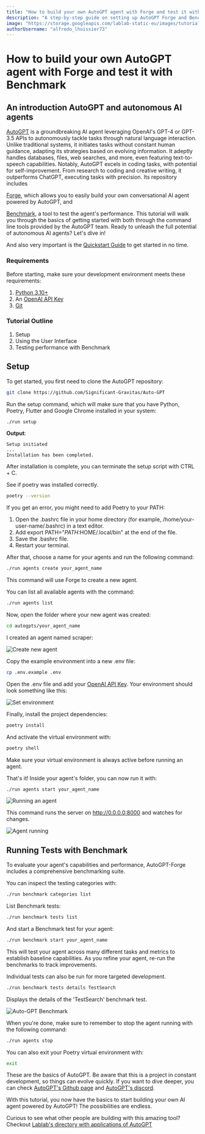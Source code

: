 ```yaml
---
title: "How to build your own AutoGPT agent with Forge and test it with Benchmark"
description: "A step-by-step guide on setting up AutoGPT Forge and Benchmark."
image: "https://storage.googleapis.com/lablab-static-eu/images/tutorials/autogptforge.png"
authorUsername: "alfredo_lhuissier73"
---
```


# How to build your own AutoGPT agent with Forge and test it with Benchmark

## An introduction AutoGPT and autonomous AI agents

[AutoGPT](https://lablab.ai/apps/tech/autogpt) is a groundbreaking AI agent leveraging OpenAI's GPT-4 or GPT-3.5 APIs to autonomously tackle tasks through natural language interaction. Unlike traditional systems, it initiates tasks without constant human guidance, adapting its strategies based on evolving information. It adeptly handles databases, files, web searches, and more, even featuring text-to-speech capabilities. Notably, AutoGPT excels in coding tasks, with potential for self-improvement. From research to coding and creative writing, it outperforms ChatGPT, executing tasks with precision. Its repository includes

[Forge](https://github.com/Significant-Gravitas/Auto-GPT/tree/master/autogpts/forge), which allows you to easily build your own conversational AI agent powered by AutoGPT, and

[Benchmark](https://github.com/Significant-Gravitas/Auto-GPT/tree/master/benchmark), a tool to test the agent's performance. This tutorial will walk you through the basics of getting started with both through the command line tools provided by the AutoGPT team. Ready to unleash the full potential of autonomous AI agents? Let's dive in!

And also very important is the [Quickstart Guide](https://github.com/Significant-Gravitas/Auto-GPT/blob/master/QUICKSTART.md) to get started in no time. 

### Requirements

Before starting, make sure your development environment meets these requirements:

1. [Python 3.10+](https://www.python.org/downloads/release/python-3100/)
2. An [OpenAI API Key](https://platform.openai.com/account/api-keys)
3. [Git](https://git-scm.com/downloads)


### Tutorial Outline

1. Setup
2. Using the User Interface
3. Testing performance with Benchmark


## Setup

To get started, you first need to clone the AutoGPT repository:

```sh
git clone https://github.com/Significant-Gravitas/Auto-GPT
```

Run the setup command, which will make sure that you have Python, Poetry, Flutter and Google Chrome installed in your system:

```sh
./run setup
```

**Output**:

```
Setup initiated
...
Installation has been completed.
```

After installation is complete, you can terminate the setup script with CTRL + C. 

See if poetry was installed correctly.

```sh
poetry --version
```

If you get an error, you might need to add Poetry to your PATH:

1. Open the .bashrc file in your home directory (for example, /home/your-user-name/.bashrc) in a text editor.
2. Add export PATH="$PATH:$HOME/.local/bin" at the end of the file.
3. Save the .bashrc file.
4. Restart your terminal.


After that, choose a name for your agents and run the following command:

```sh
./run agents create your_agent_name
```

This command will use Forge to create a new agent.

You can list all available agents with the command:

```sh
./run agents list
```

Now, open the folder where your new agent was created:

```sh
cd autogpts/your_agent_name
```

I created an agent named scraper:

<Img src="https://imagedelivery.net/K11gkZF3xaVyYzFESMdWIQ/67015300-938a-4e8e-c320-9f3e22a93c00/full" alt="Create new agent" caption="Create a new agent with Forge" />


Copy the example environment into a new .env file:

```sh
cp .env.example .env
```

Open the .env file and add your [OpenAI API Key](https://platform.openai.com/account/api-keys). Your environment should look something like this:

<Img src="https://imagedelivery.net/K11gkZF3xaVyYzFESMdWIQ/ef89e5ec-fa05-4a7c-4aca-b573433e1400/full" alt="Set environment" caption="Set OpenAI Api Key in .env file" />


Finally, install the project dependencies:

```sh
poetry install
```

And activate the virtual environment with:

```sh
poetry shell
```

Make sure your virtual environment is always active before running an agent.

That's it! Inside your agent's folder, you can now run it with: 

```sh
./run agents start your_agent_name
```

<Img src="https://imagedelivery.net/K11gkZF3xaVyYzFESMdWIQ/343a4647-dca9-49f4-0780-378b141fd800/full" alt="Running an agent" caption="Running an agent" />


This command runs the server on http://0.0.0.0:8000 and watches for changes.


<Img src="https://imagedelivery.net/K11gkZF3xaVyYzFESMdWIQ/241b7268-e74e-4a38-1b6c-1734becfdf00/full" alt="Agent running" caption="Agent running on http://0.0.0.0:8000" />


## Running Tests with Benchmark

To evaluate your agent's capabilities and performance, AutoGPT-Forge includes a comprehensive benchmarking suite.

You can inspect the testing categories with:

```sh
./run benchmark categories list
```

List Benchmark tests:

```sh
./run benchmark tests list
```

And start a Benchmark test for your agent:

```sh
./run benchmark start your_agent_name
```

This will test your agent across many different tasks and metrics to establish baseline capabilities. As you refine your agent, re-run the benchmarks to track improvements.

Individual tests can also be run for more targeted development.

```sh
./run benchmark tests details TestSearch
```

Displays the details of the 'TestSearch' benchmark test.

<Img src="https://imagedelivery.net/K11gkZF3xaVyYzFESMdWIQ/431fe9f2-87b3-495d-a69b-22fd20a87a00/full" alt="Auto-GPT Benchmark" caption="Testing the agent's performance" />


When you're done, make sure to remember to stop the agent running with the following command:

```sh
./run agents stop
```

You can also exit your Poetry virtual environment with:

```sh
exit
```


These are the basics of AutoGPT. Be aware that this is a project in constant development, so things can evolve quickly. If you want to dive deeper, you can check
[AutoGPT's Github page](https://github.com/Significant-Gravitas/Auto-GPT) and [AutoGPT's discord](https://discord.com/channels/877056448956346408/880204983021240370/1152247561458032652).

With this tutorial, you now have the basics to start building your own AI agent powered by AutoGPT! The possibilities are endless.

Curious to see what other people are building with this amazing tool? Checkout [Lablab's directory with applications of AutoGPT](https://lablab.ai/apps/tech/autogpt)

